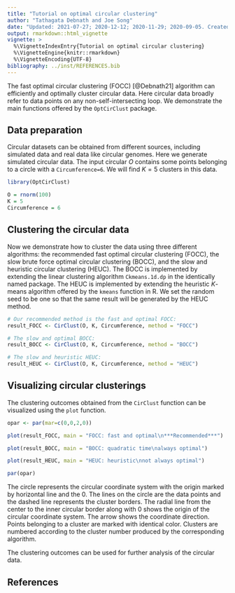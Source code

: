 ```yaml
---
title: "Tutorial on optimal circular clustering"
author: "Tathagata Debnath and Joe Song"
date: "Updated: 2021-07-27; 2020-12-12; 2020-11-29; 2020-09-05. Created: 2020-08-07"
output: rmarkdown::html_vignette
vignette: >
  %\VignetteIndexEntry{Tutorial on optimal circular clustering}
  %\VignetteEngine{knitr::rmarkdown}
  %\VignetteEncoding{UTF-8}
bibliography: ../inst/REFERENCES.bib
---
```

  
The fast optimal circular clustering (FOCC) [@Debnath21] algorithm can efficiently and optimally cluster circular data. Here circular data broadly refer to data points on any non-self-intersecting loop. We demonstrate the main functions offered by the `OptCirClust` package.

## Data preparation

Circular datasets can be obtained from different sources, including simulated data and real data like circular genomes. Here we generate simulated circular data. The input circular $O$ contains some points belonging to a circle with a  `Circumference=6`. We will find $K=5$ clusters in this data. 

```r
library(OptCirClust)

O = rnorm(100)
K = 5
Circumference = 6
```


## Clustering the circular data 

Now we demonstrate how to cluster the data using three different algorithms: the recommended fast optimal circular clustering (FOCC), the slow brute force optimal circular clustering (BOCC), and the slow and heuristic circular clustering (HEUC). The BOCC is implemented by extending the linear clustering algorithm `Ckmeans.1d.dp` in the identically named package. The HEUC is implemented by extending the heuristic $K$-means algorithm offered by the `kmeans` function in R. We set the random seed to be one so that the same result will be generated by the HEUC method.

```r
# Our recommended method is the fast and optimal FOCC:
result_FOCC <- CirClust(O, K, Circumference, method = "FOCC")

# The slow and optimal BOCC:
result_BOCC <- CirClust(O, K, Circumference, method = "BOCC")

# The slow and heuristic HEUC:
result_HEUC <- CirClust(O, K, Circumference, method = "HEUC")
```


## Visualizing circular clusterings

The clustering outcomes obtained from the `CirClust` function can be visualized using the `plot` function.

```r
opar <- par(mar=c(0,0,2,0))

plot(result_FOCC, main = "FOCC: fast and optimal\n***Recommended***")

plot(result_BOCC, main = "BOCC: quadratic time\nalways optimal")

plot(result_HEUC, main = "HEUC: heuristic\nnot always optimal")

par(opar)
```


The circle represents the circular coordinate system with the origin marked by horizontal line and the $0$. The lines on the circle are the data points and the dashed line represents the cluster borders. The radial line from the center to the inner circular border along with $0$ shows the origin of the circular coordinate system. The arrow shows the coordinate direction. Points belonging to a cluster are marked with identical color. Clusters are numbered according to the cluster number produced by the corresponding algorithm.

The clustering outcomes can be used for further analysis of the circular data.

## References


